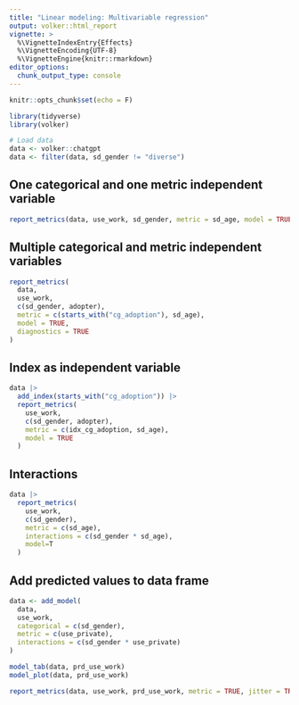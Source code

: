```yaml
---
title: "Linear modeling: Multivariable regression"
output: volker::html_report
vignette: >
  %\VignetteIndexEntry{Effects}
  %\VignetteEncoding{UTF-8}
  %\VignetteEngine{knitr::rmarkdown}
editor_options: 
  chunk_output_type: console
---
```


```r
knitr::opts_chunk$set(echo = F)

library(tidyverse)
library(volker)
```

```r

# Load data 
data <- volker::chatgpt
data <- filter(data, sd_gender != "diverse") 
```

## One categorical and one metric independent variable
```r

report_metrics(data, use_work, sd_gender, metric = sd_age, model = TRUE, diagnostics = TRUE)

```


## Multiple categorical and metric independent variables
```r

report_metrics(
  data,
  use_work, 
  c(sd_gender, adopter), 
  metric = c(starts_with("cg_adoption"), sd_age), 
  model = TRUE,
  diagnostics = TRUE
)

```


## Index as independent variable
```r

data |> 
  add_index(starts_with("cg_adoption")) |> 
  report_metrics(
    use_work, 
    c(sd_gender, adopter), 
    metric = c(idx_cg_adoption, sd_age),
    model = TRUE
  )

```


## Interactions
```r


data |> 
  report_metrics(
    use_work, 
    c(sd_gender), 
    metric = c(sd_age),
    interactions = c(sd_gender * sd_age),
    model=T
  )

```

## Add predicted values to data frame
```r

data <- add_model(
  data, 
  use_work, 
  categorical = c(sd_gender), 
  metric = c(use_private),
  interactions = c(sd_gender * use_private)
)

model_tab(data, prd_use_work)
model_plot(data, prd_use_work)

report_metrics(data, use_work, prd_use_work, metric = TRUE, jitter = TRUE)

```

